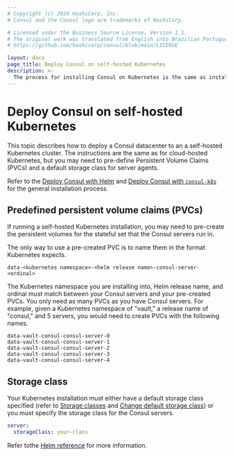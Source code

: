```yaml
---
# Copyright (c) 2024 HashiCorp, Inc.
# Consul and the Consul logo are trademarks of HashiCorp.

# Licensed under the Business Source License, Version 1.1.
# The original work was translated from English into Brazilian Portuguese.
# https://github.com/hashicorp/consul/blob/main/LICENSE

layout: docs
page_title: Deploy Consul on self-hosted Kubernetes
description: >-
  The process for installing Consul on Kubernetes is the same as installing it on cloud-hosted k8s platforms, but requires additional configuration. Learn how to pre-define Persistent Volume Claims (PVCs) and a default storage class for server agents.
---
```


# Deploy Consul on self-hosted Kubernetes

This topic describes how to deploy a Consul datacenter to an a self-hosted Kubernetes cluster. The instructions are the same as for cloud-hosted Kubernetes, but you may need to pre-define Persistent Volume Claims (PVCs) and a default storage class for server agents.

Refer to the [Deploy Consul with Helm](/consul/docs/deploy/server/k8s/helm) and [Deploy Consul with `consul-k8s`](/consul/docs/deploy/server/k8s/consul-k8s) for the general installation process.

## Predefined persistent volume claims (PVCs)

If running a self-hosted Kubernetes installation, you may need to pre-create the persistent volumes for the stateful set that the Consul servers run in.

The only way to use a pre-created PVC is to name them in the format Kubernetes expects.

```text
data-<kubernetes namespace>-<helm release name>-consul-server-<ordinal>
```

The Kubernetes namespace you are installing into, Helm release name, and ordinal must match between your Consul servers and your pre-created PVCs. You only need as many PVCs as you have Consul servers. For example, given a Kubernetes namespace of "vault," a release name of "consul," and 5 servers, you would need to create PVCs with the following names.

```text
data-vault-consul-consul-server-0
data-vault-consul-consul-server-1
data-vault-consul-consul-server-2
data-vault-consul-consul-server-3
data-vault-consul-consul-server-4
```

## Storage class

Your Kubernetes installation must either have a default storage class specified (refer to [Storage classes](https://kubernetes.io/docs/concepts/storage/storage-classes/) and [Change default storage class](https://kubernetes.io/docs/tasks/administer-cluster/change-default-storage-class/)) or you must specify the storage class for the Consul servers.

```yaml
server:
  storageClass: your-class
```

Refer tothe [Helm reference](/consul/docs/reference/k8s/helm#v-server-storageclass) for more information.
